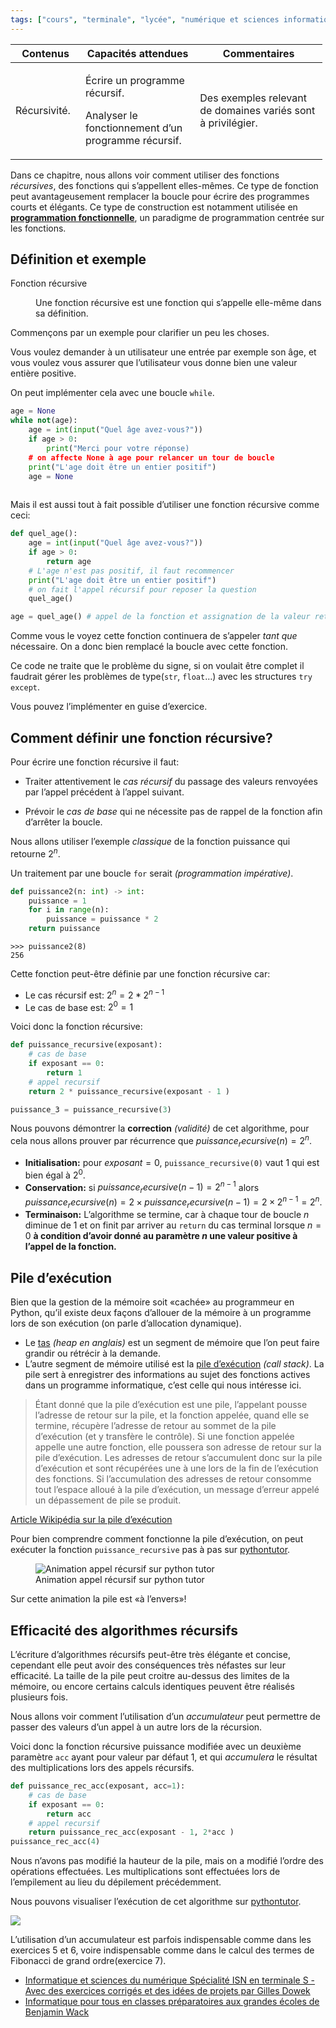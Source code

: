 ```yaml
---
tags: ["cours", "terminale", "lycée", "numérique et sciences informatiques", "nsi"]
---
```


::: programme

+---------------------+----------------------------------+--------------------------------------+
| Contenus            | Capacités attendues              | Commentaires                         |
+=====================+==================================+======================================+
| Récursivité.        | Écrire un programme récursif.    | Des exemples relevant de             |
|                     |                                  | domaines variés sont à privilégier.  |
|                     | Analyser le fonctionnement d’un  |                                      |
|                     | programme récursif.              |                                      |
+---------------------+----------------------------------+--------------------------------------+

:::

::: intro
<wc-wikimage class="half right" title="34*21-FibonacciBlocks.png" caption="Les nombres de la suite de Fibonnacci sont un exemple souvent utilisé pour illustrer l'utilisation des fonctions récursives."></wc-wikimage>

Dans ce chapitre, nous allons voir comment utiliser des fonctions _récursives_, des fonctions qui
s'appellent elles-mêmes. Ce type de fonction peut avantageusement remplacer la boucle pour écrire
des programmes courts et élégants. Ce type de construction est notamment utilisée en
**[programmation fonctionnelle](../5-paradigmes-de-programmation)**, un paradigme de programmation
centrée sur les fonctions.

:::

## Définition et exemple

Fonction récursive

:   Une fonction récursive est une fonction qui s'appelle elle-même dans sa définition.


Commençons par un exemple pour clarifier un peu les choses.

Vous voulez demander à un utilisateur une entrée par exemple son âge, et vous voulez vous
assurer que l'utilisateur vous donne bien une valeur entière positive.

On peut implémenter cela avec une boucle `while`.

```python
age = None
while not(age):
    age = int(input("Quel âge avez-vous?"))
    if age > 0:
        print("Merci pour votre réponse)
    # on affecte None à age pour relancer un tour de boucle
    print("L'age doit être un entier positif")
    age = None
        
```

Mais il est aussi tout à fait possible d'utiliser une fonction récursive comme ceci:

```python
def quel_age():
    age = int(input("Quel âge avez-vous?"))
    if age > 0:
        return age
    # L'age n'est pas positif, il faut recommencer
    print("L'age doit être un entier positif")
    # on fait l'appel récursif pour reposer la question
    quel_age()

age = quel_age() # appel de la fonction et assignation de la valeur retournée à la variable age
```

Comme vous le voyez cette fonction continuera de s'appeler _tant que_ nécessaire. On a donc bien
remplacé la boucle avec cette fonction.

::: {.appli titre="Gestion des exceptions"}

Ce code ne traite que le problème du signe, si on voulait être complet il faudrait gérer les
problèmes de type(`str`, `float`...) avec les structures `try except`.

Vous pouvez l'implémenter en guise d'exercice.

:::

## Comment définir une fonction récursive?

Pour écrire une fonction récursive il faut:

- Traiter attentivement le _cas récursif_ du passage des valeurs renvoyées par
  l'appel précédent à l'appel suivant.

- Prévoir le _cas de base_ qui ne nécessite pas de rappel de la fonction afin d'arrêter la boucle.

::: example

Nous allons utiliser l'exemple _classique_ de la fonction puissance qui retourne $2^n$.

Un traitement par une boucle `for` serait _(programmation impérative)_.

```python
def puissance2(n: int) -> int:
    puissance = 1
    for i in range(n):
        puissance = puissance * 2
    return puissance
```

```
>>> puissance2(8)
256
```

Cette fonction peut-être définie par une fonction récursive car:

- Le cas récursif est: $2^n = 2 * 2^{n-1}$
- Le cas de base est: $2^0 = 1$

Voici donc la fonction récursive:

```python
def puissance_recursive(exposant):
    # cas de base
    if exposant == 0:
        return 1
    # appel recursif
    return 2 * puissance_recursive(exposant - 1 )

puissance_3 = puissance_recursive(3)
```
:::

::: {.plus titre="Correction de l'algorithme récursif"}

Nous pouvons démontrer la **correction** _(validité)_ de cet algorithme, pour cela nous allons
prouver par récurrence que $puissance_recursive(n) = 2^n$.


- **Initialisation:** pour $exposant = 0$, `puissance_recursive(0)` vaut 1 qui est bien égal à
    $2^0$.
- **Conservation:** si $puissance_recursive(n-1) = 2^{n-1}$ alors $puissance_recursive(n) = 2
  \times puissance_recursive(n-1) = 2\times2^{n-1}=2^n$.
- **Terminaison:** L'algorithme se termine, car à chaque tour de boucle $n$ diminue de 1 et on finit
  par arriver au `return` du cas terminal lorsque $n=0$ **à condition d'avoir donné au paramètre $n$ une valeur positive à l'appel de la fonction.**

:::

## Pile d'exécution

Bien que la gestion de la mémoire soit «cachée» au programmeur en Python, qu'il
existe deux façons d'allouer de la mémoire à un programme lors de son
exécution (on parle d'allocation dynamique).

- Le [tas](https://fr.wikipedia.org/wiki/Tas_(allocation_dynamique)) _(heap en
  anglais)_ est un segment de mémoire que l'on peut faire grandir ou rétrécir à
  la demande.
- L'autre segment de mémoire utilisé est la
  [pile d'exécution](https://fr.wikipedia.org/wiki/Pile_d%27ex%C3%A9cution)
  _(call stack)_. La pile sert à enregistrer des informations au sujet des
  fonctions actives dans un programme informatique, c'est celle qui nous
  intéresse ici.

> Étant donné que la pile d'exécution est une pile, l'appelant pousse l'adresse
> de retour sur la pile, et la fonction appelée, quand elle se termine, récupère
> l'adresse de retour au sommet de la pile d'exécution (et y transfère le
> contrôle). Si une fonction appelée appelle une autre fonction, elle poussera
> son adresse de retour sur la pile d'exécution. Les adresses de retour
> s'accumulent donc sur la pile d’exécution et sont récupérées une à une lors de
> la fin de l’exécution des fonctions. Si l’accumulation des adresses de retour
> consomme tout l'espace alloué à la pile d'exécution, un message d'erreur
> appelé un dépassement de pile se produit.
> 

[Article Wikipédia sur la pile d'exécution](https://fr.wikipedia.org/wiki/Pile_d%27ex%C3%A9cution){.cite-source}


Pour bien comprendre comment fonctionne la pile d'exécution, on peut exécuter la
fonction `puissance_recursive` pas à pas sur
[pythontutor](http://pythontutor.com/visualize.html#code=def%20puissance_recursive%28exposant%29%3A%0A%20%20%20%20%23%20cas%20de%20base%0A%20%20%20%20if%20exposant%20%3D%3D%200%3A%0A%20%20%20%20%20%20%20%20return%201%0A%20%20%20%20%23%20appel%20recursif%0A%20%20%20%20else%3A%0A%20%20%20%20%20%20%20%20return%202%20*%20puissance_recursive%28exposant%20-%201%20%29%0A%0Apuissance_3%20%3D%20puissance_recursive%283%29&cumulative=false&curInstr=0&heapPrimitives=nevernest&mode=display&origin=opt-frontend.js&py=3&rawInputLstJSON=%5B%5D&textReferences=false).

![Animation appel récursif sur python tutor](../../images/animation-puiss-recursive.gif)

Sur cette animation la pile est «à l'envers»!

## Efficacité des algorithmes récursifs

L'écriture d'algorithmes récursifs peut-être très élégante et concise, cependant
elle peut avoir des conséquences très néfastes sur leur efficacité. La taille de
la pile peut croitre au-dessus des limites de la mémoire, ou encore certains
calculs identiques peuvent être réalisés plusieurs fois.

Nous allons voir comment l'utilisation d'un _accumulateur_ peut permettre de
passer des valeurs d'un appel à un autre lors de la récursion.

::: example 

Voici donc la fonction récursive puissance modifiée avec un deuxième paramètre
`acc` ayant pour valeur par défaut 1, et qui _accumulera_ le résultat des
multiplications lors des appels récursifs.

```python
def puissance_rec_acc(exposant, acc=1):
    # cas de base
    if exposant == 0:
        return acc
    # appel recursif
    return puissance_rec_acc(exposant - 1, 2*acc )
puissance_rec_acc(4)
```

Nous n'avons pas modifié la hauteur de la pile, mais on a modifié l'ordre des
opérations effectuées. Les multiplications sont effectuées lors de l'empilement
au lieu du dépilement précédemment.

Nous pouvons visualiser l'exécution de cet algorithme sur
[pythontutor](https://pythontutor.com/visualize.html#code=def%20puissance_rec_acc%28exposant,%20acc%3D1%29%3A%0A%20%20%20%20%23%20cas%20de%20base%0A%20%20%20%20if%20exposant%20%3D%3D%200%3A%0A%20%20%20%20%20%20%20%20return%20acc%0A%20%20%20%20%23%20appel%20recursif%0A%20%20%20%20return%20puissance_rec_acc%28exposant%20-%201,%202*acc%20%29%0A%0Apuissance_rec_acc%283%29&cumulative=false&curInstr=0&heapPrimitives=nevernest&mode=display&origin=opt-frontend.js&py=3&rawInputLstJSON=%5B%5D&textReferences=false).

![](../../images/pytutor_puissance_rec_acc.gif)

:::

L'utilisation d'un accumulateur est parfois indispensable comme dans les
exercices 5 et 6, voire indispensable comme dans le calcul des termes de
Fibonacci de grand ordre(exercice 7).


::: ref

- [Informatique et sciences du numérique Spécialité ISN en terminale S - Avec des exercices
  corrigés et des idées de projets par Gilles
  Dowek](http://www.editions-eyrolles.com/Livre/9782212135435/)
- [Informatique pour tous en classes préparatoires aux grandes écoles de Benjamin
  Wack](http://www.editions-eyrolles.com/Livre/9782212137002/informatique-pour-tous-en-classes-preparatoires-aux-grandes-ecoles)

:::

